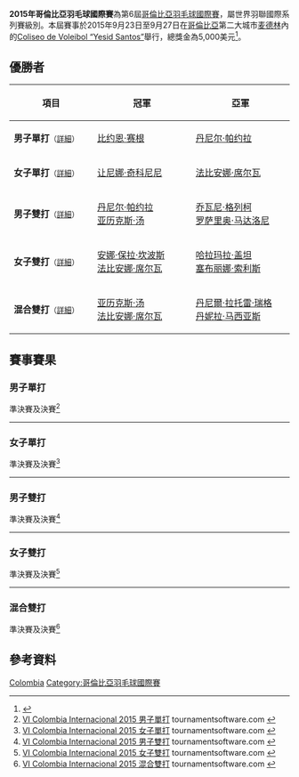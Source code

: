 {{noteTA|G1=Badminton}}
{{infobox badminton event
|name           = 2015年哥倫比亞羽毛球國際賽
|image          = 
|size           = 
|caption        =
|dates          = 2015年9月23日－9月27日
|number_edition = 第6屆
|level          = 4B
|prize_money    = 5,000美元
|location       = {{COL}}[[麦德林|麦德林]]
|venue          = Coliseo de Voleibol “Yesid Santos”
|previous       = 2014年哥倫比亞羽毛球國際賽 
|next           = 2016年哥倫比亞羽毛球國際賽
}}
'''2015年哥倫比亞羽毛球國際賽'''為第6屆[[哥倫比亞羽毛球國際賽|哥倫比亞羽毛球國際賽]]，屬世界羽聯國際系列賽級別。本屆賽事於2015年9月23日至9月27日在[[哥倫比亞|哥倫比亞]]第二大城市[[麦德林|麦德林]]內的[[Coliseo_de_Voleibol_“Yesid_Santos”|Coliseo de Voleibol “Yesid Santos”]]舉行，總獎金為5,000美元<ref>{{cite web|title=INVITATION - VI COLOMBIA INTERNACIONAL 2015|url=http://www.bwfbadminton.org/file.aspx?id=645048&dl=1|publisher=Federación Colombiana de Bádminton|accessdate=2015-11-24|archive-date=2015-11-24|archive-url=https://web.archive.org/web/20151124172313/http://www.bwfbadminton.org/file.aspx?id=645048&dl=1|dead-url=no}}{{en}}</ref>。

== 優勝者 ==
{| class=wikitable style="font-size:small"
!width="200"|項目
!width="250"|冠軍
!width="250"|亞軍
|-
|'''男子單打'''<small>（[[#男子單打|詳細]]）</small>
|{{flagicon|USA}} [[比约恩·赛根|比约恩·赛根]]
|{{flagicon|BRA}} [[丹尼尔·帕约拉|丹尼尔·帕约拉]]
|-
|'''女子單打'''<small>（[[#女子單打|詳細]]）</small>
|{{flagicon|ITA}} [[让尼娜·奇科尼尼|让尼娜·奇科尼尼]]
|{{flagicon|BRA}} [[法比安娜·席尔瓦|法比安娜·席尔瓦]]
|-
|'''男子雙打'''<small>（[[#男子雙打|詳細]]）</small>
|{{flagicon|BRA}} [[丹尼尔·帕约拉|丹尼尔·帕约拉]]<br/>{{flagicon|BRA}} [[亚历克斯·汤|亚历克斯·汤]]
|{{flagicon|ITA}} [[乔瓦尼·格列柯|乔瓦尼·格列柯]]<br/>{{flagicon|ITA}} [[罗萨里奥·马达洛尼|罗萨里奥·马达洛尼]]
|-
|'''女子雙打'''<small>（[[#女子雙打|詳細]]）</small>
|{{flagicon|BRA}} [[安娜·保拉·坎波斯|安娜·保拉·坎波斯]]<br/>{{flagicon|BRA}} [[法比安娜·席尔瓦|法比安娜·席尔瓦]]
|{{flagicon|MEX}} [[哈拉玛拉·盖坦|哈拉玛拉·盖坦]]<br/>{{flagicon|MEX}} [[塞布丽娜·索利斯|塞布丽娜·索利斯]]
|-
|'''混合雙打'''<small>（[[#混合雙打|詳細]]）</small>
|{{flagicon|BRA}} [[亚历克斯·汤|亚历克斯·汤]]<br/>{{flagicon|BRA}} [[法比安娜·席尔瓦|法比安娜·席尔瓦]]
|{{flagicon|PER}} [[丹尼爾·拉托雷·瑞格|丹尼爾·拉托雷·瑞格]]<br/>{{flagicon|PER}} [[丹妮拉·马西亚斯|丹妮拉·马西亚斯]]
|}

== 賽事賽果 ==
=== 男子單打 ===
;準決賽及決賽<ref name="MS">[http://bwf.tournamentsoftware.com/sport/draw.aspx?id=8DDF3AEA-987F-4024-8AB0-A4414A7C87E6&draw=2 VI Colombia Internacional 2015 男子單打] {{Webarchive|url=https://archive.is/20151124034826/http://bwf.tournamentsoftware.com/sport/draw.aspx?id=8DDF3AEA-987F-4024-8AB0-A4414A7C87E6&draw=2 |date=2015-11-24 }} tournamentsoftware.com {{en}}</ref>
{{4TeamBracket-Tennis3-v2
| team-width=200
| RD1-seed1=1
| RD1-team1='''{{flagicon|BRA}} [[丹尼尔·帕约拉|丹尼尔·帕约拉]]
| RD1-score1-1=12
| RD1-score1-2='''21
| RD1-score1-3='''21
| RD1-seed2=6
| RD1-team2={{flagicon|MEX}} [[利诺·穆尼奥斯|利诺·穆尼奥斯]]
| RD1-score2-1='''21
| RD1-score2-2=14
| RD1-score2-3=10

| RD1-seed3=4
| RD1-team3={{flagicon|ITA}} [[罗萨里奥·马达洛尼|罗萨里奥·马达洛尼]]
| RD1-score3-1=18
| RD1-score3-2=5
| RD1-score3-3=
| RD1-seed4=2
| RD1-team4='''{{flagicon|USA}} [[比约恩·赛根|比约恩·赛根]]
| RD1-score4-1='''21
| RD1-score4-2='''21
| RD1-score4-3=

| RD2-seed1=1
| RD2-team1={{flagicon|BRA}} [[丹尼尔·帕约拉|丹尼尔·帕约拉]]
| RD2-score1-1=18
| RD2-score1-2=18
| RD2-score1-3=
| RD2-seed2=2
| RD2-team2='''{{flagicon|USA}} [[比约恩·赛根|比约恩·赛根]]
| RD2-score2-1='''21
| RD2-score2-2='''21
| RD2-score2-3=
}}
----

=== 女子單打 ===
;準決賽及決賽<ref name="WS">[http://bwf.tournamentsoftware.com/sport/draw.aspx?id=8DDF3AEA-987F-4024-8AB0-A4414A7C87E6&draw=3 VI Colombia Internacional 2015 女子單打] {{Webarchive|url=https://archive.is/20151124034824/http://bwf.tournamentsoftware.com/sport/draw.aspx?id=8DDF3AEA-987F-4024-8AB0-A4414A7C87E6&draw=3 |date=2015-11-24 }} tournamentsoftware.com {{en}}</ref>
{{4TeamBracket-Tennis3-v2
| team-width=200
| RD1-seed1=1
| RD1-team1='''{{flagicon|ITA}} [[让尼娜·奇科尼尼|让尼娜·奇科尼尼]]
| RD1-score1-1='''21
| RD1-score1-2='''21
| RD1-score1-3=
| RD1-seed2=
| RD1-team2={{flagicon|MEX}} [[玛丽安娜·乌加尔德|玛丽安娜·乌加尔德]]
| RD1-score2-1=10
| RD1-score2-2=16
| RD1-score2-3=

| RD1-seed3=4
| RD1-team3={{flagicon|MEX}} [[哈拉玛拉·盖坦|哈拉玛拉·盖坦]]
| RD1-score3-1='''21
| RD1-score3-2=16
| RD1-score3-3=16
| RD1-seed4=2
| RD1-team4='''{{flagicon|BRA}} [[法比安娜·席尔瓦|法比安娜·席尔瓦]]
| RD1-score4-1=19
| RD1-score4-2='''21
| RD1-score4-3='''21

| RD2-seed1=1
| RD2-team1='''{{flagicon|ITA}} [[让尼娜·奇科尼尼|让尼娜·奇科尼尼]]
| RD2-score1-1='''21
| RD2-score1-2=12
| RD2-score1-3='''21
| RD2-seed2=2
| RD2-team2={{flagicon|BRA}} [[法比安娜·席尔瓦|法比安娜·席尔瓦]]
| RD2-score2-1=15
| RD2-score2-2='''21
| RD2-score2-3=13
}}
----

=== 男子雙打 ===
;準決賽及決賽<ref name="MD">[http://bwf.tournamentsoftware.com/sport/draw.aspx?id=8DDF3AEA-987F-4024-8AB0-A4414A7C87E6&draw=4 VI Colombia Internacional 2015 男子雙打] tournamentsoftware.com {{en}}</ref>
{{4TeamBracket-Tennis3-v2
| team-width=200
| RD1-seed1=1
| RD1-team1='''{{flagicon|ITA}} [[乔瓦尼·格列柯|乔瓦尼·格列柯]]<br/> {{flagicon|ITA}} [[罗萨里奥·马达洛尼|罗萨里奥·马达洛尼]]
| RD1-score1-1='''21
| RD1-score1-2='''21
| RD1-score1-3=
| RD1-seed2=
| RD1-team2={{nowrap|{{flagicon|PER}} [[丹尼爾·拉托雷·瑞格|丹尼爾·拉托雷·瑞格]]<br/> {{flagicon|PER}} [[迭戈·米尼|迭戈·米尼]]}}
| RD1-score2-1=10
| RD1-score2-2=14
| RD1-score2-3=

| RD1-seed3=
| RD1-team3={{flagicon|MEX}} [[阿图罗·埃尔南德斯|阿图罗·埃尔南德斯]]<br/> {{flagicon|USA}} [[比约恩·赛根|比约恩·赛根]]
| RD1-score3-1=17
| RD1-score3-2=9
| RD1-score3-3=
| RD1-seed4=
| RD1-team4='''{{flagicon|BRA}} [[丹尼尔·帕约拉|丹尼尔·帕约拉]]<br/> {{flagicon|BRA}} [[亚历克斯·汤|亚历克斯·汤]]
| RD1-score4-1='''21
| RD1-score4-2='''21
| RD1-score4-3=

| RD2-seed1=1
| RD2-team1={{nowrap|{{flagicon|ITA}} [[乔瓦尼·格列柯|乔瓦尼·格列柯]]<br/> {{flagicon|ITA}} [[罗萨里奥·马达洛尼|罗萨里奥·马达洛尼]]}}
| RD2-score1-1=16
| RD2-score1-2=17
| RD2-score1-3=
| RD2-seed2=
| RD2-team2='''{{flagicon|BRA}} [[丹尼尔·帕约拉|丹尼尔·帕约拉]]<br/> {{flagicon|BRA}} [[亚历克斯·汤|亚历克斯·汤]]
| RD2-score2-1='''21
| RD2-score2-2='''21
| RD2-score2-3=
}}
----

=== 女子雙打 ===
;準決賽及決賽<ref name="WD">[http://bwf.tournamentsoftware.com/sport/draw.aspx?id=8DDF3AEA-987F-4024-8AB0-A4414A7C87E6&draw=5 VI Colombia Internacional 2015 女子雙打] tournamentsoftware.com {{en}}</ref>
{{4TeamBracket-Tennis3-v2
| team-width=200
| RD1-seed1=1
| RD1-team1='''{{flagicon|MEX}} [[哈拉玛拉·盖坦|哈拉玛拉·盖坦]]<br/> {{flagicon|MEX}} [[塞布丽娜·索利斯|塞布丽娜·索利斯]]
| RD1-score1-1='''21
| RD1-score1-2='''21
| RD1-score1-3=
| RD1-seed2=
| RD1-team2={{flagicon|GUA}} [[Sara_Michele_Barrios_Chiong|Sara Michele Barrios Chiong]]<br/> {{flagicon|GUA}} [[Alejandra_Samayoa_Arreaga|Alejandra Samayoa Arreaga]]
| RD1-score2-1=15
| RD1-score2-2=16
| RD1-score2-3=

| RD1-seed3=
| RD1-team3='''{{flagicon|BRA}} [[安娜·保拉·坎波斯|安娜·保拉·坎波斯]]<br/> {{flagicon|BRA}} [[法比安娜·席尔瓦|法比安娜·席尔瓦]]
| RD1-score3-1='''21
| RD1-score3-2='''21
| RD1-score3-3=
| RD1-seed4=2
| RD1-team4={{nowrap|{{flagicon|DOM}} [[内罗比·阿比盖尔·希门尼斯|内罗比·阿比盖尔·希门尼斯]]<br/> {{flagicon|DOM}} [[贝马利·阿尔塔格拉西亚·波朗科·穆尼奥斯|贝马利·阿尔塔格拉西亚·波朗科·穆尼奥斯]]}}
| RD1-score4-1=11
| RD1-score4-2=15
| RD1-score4-3=

| RD2-seed1=1
| RD2-team1={{flagicon|MEX}} [[哈拉玛拉·盖坦|哈拉玛拉·盖坦]]<br/> {{flagicon|MEX}} [[塞布丽娜·索利斯|塞布丽娜·索利斯]]
| RD2-score1-1='''21
| RD2-score1-2='''21
| RD2-score1-3=
| RD2-seed2=
| RD2-team2='''{{flagicon|BRA}} [[安娜·保拉·坎波斯|安娜·保拉·坎波斯]]<br/> {{flagicon|BRA}} [[法比安娜·席尔瓦|法比安娜·席尔瓦]]
| RD2-score2-1=18
| RD2-score2-2=17
| RD2-score2-3=
}}
----

=== 混合雙打 ===
;準決賽及決賽<ref name="XD">[http://bwf.tournamentsoftware.com/sport/draw.aspx?id=8DDF3AEA-987F-4024-8AB0-A4414A7C87E6&draw=6 VI Colombia Internacional 2015 混合雙打] tournamentsoftware.com {{en}}</ref>
{{4TeamBracket-Tennis3-v2
| team-width=200
| RD1-seed1=1
| RD1-team1={{flagicon|COL}} [[Barrientos_Mateo|Barrientos Mateo]]<br/> {{flagicon|COL}} [[劳拉·桑切斯_(羽毛球运动员)|勞拉·桑切斯]]
| RD1-score1-1=9
| RD1-score1-2=11
| RD1-score1-3=
| RD1-seed2=
| RD1-team2='''{{flagicon|PER}} [[丹尼爾·拉托雷·瑞格|丹尼爾·拉托雷·瑞格]]<br/> {{flagicon|PER}} [[丹妮拉·马西亚斯|丹妮拉·马西亚斯]]
| RD1-score2-1='''21
| RD1-score2-2='''21
| RD1-score2-3=

| RD1-seed3=
| RD1-team3='''{{flagicon|BRA}} [[亚历克斯·汤|亚历克斯·汤]]<br/> {{flagicon|BRA}} [[法比安娜·席尔瓦|法比安娜·席尔瓦]]
| RD1-score3-1='''21
| RD1-score3-2='''21
| RD1-score3-3=
| RD1-seed4=
| RD1-team4={{nowrap|{{flagicon|COL}} [[Jhonatan_Wu_Zheng|Jhonatan Wu Zheng]]<br/> {{flagicon|COL}} [[Damaris_Mercedes_Ortiz_Parada|Damaris Mercedes Ortiz Parada]]}}
| RD1-score4-1=7
| RD1-score4-2=5
| RD1-score4-3=

| RD2-seed1=
| RD2-team1={{nowrap|{{flagicon|PER}} [[丹尼爾·拉托雷·瑞格|丹尼爾·拉托雷·瑞格]]<br/> {{flagicon|PER}} [[丹妮拉·马西亚斯|丹妮拉·马西亚斯]]}}
| RD2-score1-1=19
| RD2-score1-2='''21
| RD2-score1-3=14
| RD2-seed2=
| RD2-team2='''{{flagicon|BRA}} [[亚历克斯·汤|亚历克斯·汤]]<br/> {{flagicon|BRA}} [[法比安娜·席尔瓦|法比安娜·席尔瓦]]
| RD2-score2-1='''21
| RD2-score2-2=19
| RD2-score2-3='''21
}}

== 參考資料 ==
{{Reflist}}

[[Category:2015年世界羽聯國際系列賽|Colombia]]
[[Category:哥倫比亞羽毛球國際賽|Category:哥倫比亞羽毛球國際賽]]